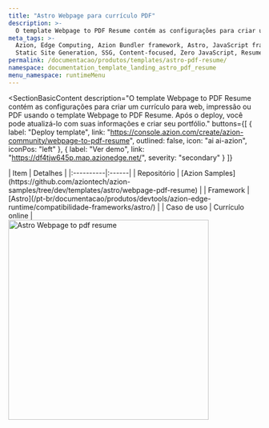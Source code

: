 ```yaml
---
title: "Astro Webpage para currículo PDF"
description: >-
  O template Webpage to PDF Resume contém as configurações para criar um currículo para web, impressão ou PDF usando o template Webpage to PDF Resume. Após o deploy, você pode atualizá-lo com suas informações e criar seu portfólio.
meta_tags: >-
  Azion, Edge Computing, Azion Bundler framework, Astro, JavaScript frameworks,
  Static Site Generation, SSG, Content-focused, Zero JavaScript, Resume
permalink: /documentacao/produtos/templates/astro-pdf-resume/
namespace: documentation_template_landing_astro_pdf_resume
menu_namespace: runtimeMenu
---
```



<SectionBasicContent
  description="O template Webpage to PDF Resume contém as configurações para criar um currículo para web, impressão ou PDF usando o template Webpage to PDF Resume. Após o deploy, você pode atualizá-lo com suas informações e criar seu portfólio."
  buttons={[
    { label: "Deploy template", link: "https://console.azion.com/create/azion-community/webpage-to-pdf-resume", outlined: false, icon: "ai ai-azion", iconPos: "left" },
    { label: "Ver demo", link: "https://df4tjw645p.map.azionedge.net/", severity: "secondary" }
  ]}
>
  <Fragment slot="content">
    <div style="flex: 1; min-width: 300px;">
      | Item | Detalhes |
      |:----------|:------|
      | Repositório | [Azion Samples](https://github.com/aziontech/azion-samples/tree/dev/templates/astro/webpage-pdf-resume) |
      | Framework | [Astro](/pt-br/documentacao/produtos/devtools/azion-edge-runtime/compatibilidade-frameworks/astro/) |
      | Caso de uso | Currículo online |
    </div>
    <div style="display: flex; justify-content: center; align-items: center; flex: 1;">
      <img src="/assets/docs/images/uploads/template-showcase/astro/asto-pdf-resume.png" width="400" alt="Astro Webpage to pdf resume" style="min-width: 100%; max-width: 100%; height: auto;" />
    </div>
  </Fragment>
</SectionBasicContent>

